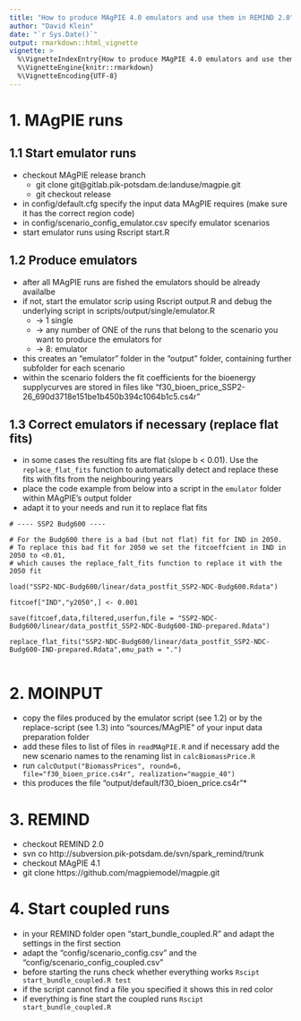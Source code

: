 ```yaml
---
title: "How to produce MAgPIE 4.0 emulators and use them in REMIND 2.0"
author: "David Klein"
date: "`r Sys.Date()`"
output: rmarkdown::html_vignette
vignette: >
  %\VignetteIndexEntry{How to produce MAgPIE 4.0 emulators and use them in REMIND 2.0}
  %\VignetteEngine{knitr::rmarkdown}
  %\VignetteEncoding{UTF-8}
---
```


# 1. MAgPIE runs
## 1.1 Start emulator runs
* checkout MAgPIE release branch
  * git clone git@gitlab.pik-potsdam.de:landuse/magpie.git
  * git checkout release
* in config/default.cfg specify the input data MAgPIE requires (make sure it has the correct region code)
* in config/scenario_config_emulator.csv specify emulator scenarios
* start emulator runs using Rscript start.R

## 1.2 Produce emulators
* after all MAgPIE runs are fished the emulators should be already availalbe
* if not, start the emulator scrip using Rscript output.R and debug the underlying script in scripts/output/single/emulator.R
  * -> 1 single
  * -> any number of ONE of the runs that belong to the scenario you want to produce the emulators for
  * -> 8: emulator
* this creates an "emulator" folder in the "output" folder, containing further subfolder for each scenario
* within the scenario folders the fit coefficients for the bioenergy supplycurves are stored in files like "f30_bioen_price_SSP2-26_690d3718e151be1b450b394c1064b1c5.cs4r"

## 1.3 Correct emulators if necessary (replace flat fits)
* in some cases the resulting fits are flat (slope b < 0.01). Use the `replace_flat_fits` function to automatically detect and replace these fits with fits from the neighbouring years
* place the code example from below into a script in the `emulator` folder within MAgPIE's output folder
* adapt it to your needs and run it to replace flat fits

```
# ---- SSP2 Budg600 ----

# For the Budg600 there is a bad (but not flat) fit for IND in 2050. 
# To replace this bad fit for 2050 we set the fitcoeffcient in IND in 2050 to <0.01,
# which causes the replace_falt_fits function to replace it with the 2050 fit

load("SSP2-NDC-Budg600/linear/data_postfit_SSP2-NDC-Budg600.Rdata")

fitcoef["IND","y2050",] <- 0.001

save(fitcoef,data,filtered,userfun,file = "SSP2-NDC-Budg600/linear/data_postfit_SSP2-NDC-Budg600-IND-prepared.Rdata")

replace_flat_fits("SSP2-NDC-Budg600/linear/data_postfit_SSP2-NDC-Budg600-IND-prepared.Rdata",emu_path = ".")


```

# 2. MOINPUT
* copy the files produced by the emulator script (see 1.2) or by the replace-script (see 1.3) into "sources/MAgPIE" of your input data preparation folder
* add these files to list of files in `readMAgPIE.R` and if necessary add the new scenario names to the renaming list in `calcBiomassPrice.R`
* run `calcOutput("BiomassPrices", round=6, file="f30_bioen_price.cs4r", realization="magpie_40")`
* this produces the file "output/default/f30_bioen_price.cs4r"*

# 3. REMIND
* checkout REMIND 2.0
* svn co http://subversion.pik-potsdam.de/svn/spark_remind/trunk
* checkout MAgPIE 4.1
* git clone https://github.com/magpiemodel/magpie.git

# 4. Start coupled runs
* in your REMIND folder open "start_bundle_coupled.R" and adapt the settings in the first section
* adapt the "config/scenario_config.csv" and the "config/scenario_config_coupled.csv"
* before starting the runs check whether everything works `Rscipt start_bundle_coupled.R test`
* if the script cannot find a file you specified it shows this in red color
* if everything is fine start the coupled runs `Rscipt start_bundle_coupled.R`

